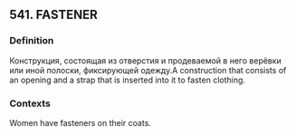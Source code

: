 ## 541. FASTENER
### Definition
Конструкция, состоящая из отверстия и продеваемой в него верёвки или иной полоски, фиксирующей одежду.A construction that consists of an opening and a strap that is inserted into it to fasten clothing.

### Contexts
Women have fasteners on their coats.

